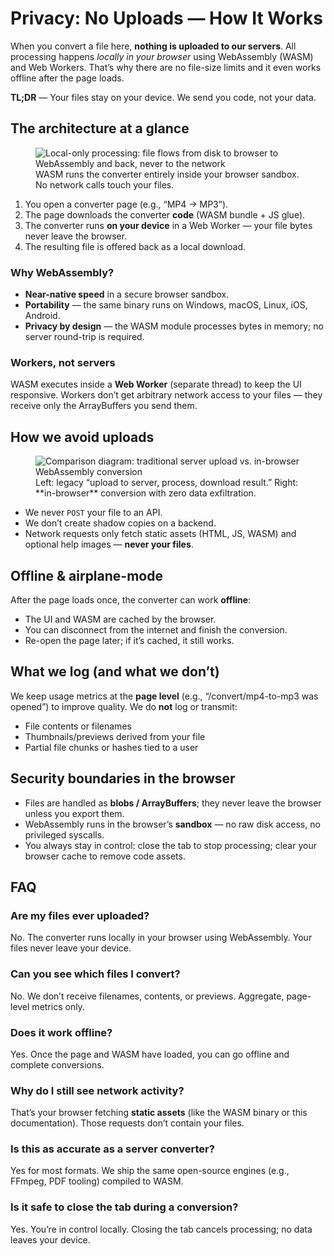 ﻿# Privacy: No Uploads — How It Works

When you convert a file here, **nothing is uploaded to our servers**. All processing happens *locally in your browser* using WebAssembly (WASM) and Web Workers. That’s why there are no file-size limits and it even works offline after the page loads.

<div class="callout"><strong>TL;DR</strong> — Your files stay on your device. We send you code, not your data.</div>

## The architecture at a glance

<figure>
  <img src="/assets/no-uploads/local-processing.svg" alt="Local-only processing: file flows from disk to browser to WebAssembly and back, never to the network">
  <figcaption>WASM runs the converter entirely inside your browser sandbox. No network calls touch your files.</figcaption>
</figure>

1. You open a converter page (e.g., “MP4 → MP3”).  
2. The page downloads the converter **code** (WASM bundle + JS glue).  
3. The converter runs **on your device** in a Web Worker — your file bytes never leave the browser.  
4. The resulting file is offered back as a local download.

### Why WebAssembly?

- **Near-native speed** in a secure browser sandbox.  
- **Portability** — the same binary runs on Windows, macOS, Linux, iOS, Android.  
- **Privacy by design** — the WASM module processes bytes in memory; no server round-trip is required.

### Workers, not servers

WASM executes inside a **Web Worker** (separate thread) to keep the UI responsive. Workers don’t get arbitrary network access to your files — they receive only the ArrayBuffers you send them.

## How we avoid uploads

<figure>
  <img src="/assets/no-uploads/server-vs-local.svg" alt="Comparison diagram: traditional server upload vs. in-browser WebAssembly conversion">
  <figcaption>Left: legacy “upload to server, process, download result.” Right: **in-browser** conversion with zero data exfiltration.</figcaption>
</figure>

- We never `POST` your file to an API.  
- We don’t create shadow copies on a backend.  
- Network requests only fetch static assets (HTML, JS, WASM) and optional help images — **never your files**.

## Offline & airplane-mode

After the page loads once, the converter can work **offline**:
- The UI and WASM are cached by the browser.  
- You can disconnect from the internet and finish the conversion.  
- Re-open the page later; if it’s cached, it still works.

## What we log (and what we don’t)

We keep usage metrics at the **page level** (e.g., “/convert/mp4-to-mp3 was opened”) to improve quality. We do **not** log or transmit:
- File contents or filenames  
- Thumbnails/previews derived from your file  
- Partial file chunks or hashes tied to a user

## Security boundaries in the browser

- Files are handled as **blobs / ArrayBuffers**; they never leave the browser unless you export them.  
- WebAssembly runs in the browser’s **sandbox** — no raw disk access, no privileged syscalls.  
- You always stay in control: close the tab to stop processing; clear your browser cache to remove code assets.

## FAQ

### Are my files ever uploaded?
No. The converter runs locally in your browser using WebAssembly. Your files never leave your device.

### Can you see which files I convert?
No. We don’t receive filenames, contents, or previews. Aggregate, page-level metrics only.

### Does it work offline?
Yes. Once the page and WASM have loaded, you can go offline and complete conversions.

### Why do I still see network activity?
That’s your browser fetching **static assets** (like the WASM binary or this documentation). Those requests don’t contain your files.

### Is this as accurate as a server converter?
Yes for most formats. We ship the same open-source engines (e.g., FFmpeg, PDF tooling) compiled to WASM.

### Is it safe to close the tab during a conversion?
Yes. You’re in control locally. Closing the tab cancels processing; no data leaves your device.
